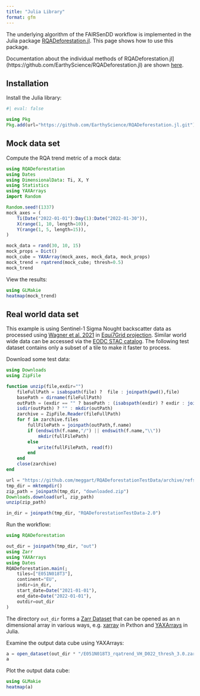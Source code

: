 ```yaml
---
title: "Julia Library"
format: gfm
---
```


The underlying algorithm of the FAIRSenDD workflow is implemented in the Julia package [RQADeforestation.jl](https://github.com/EarthyScience/RQADeforestation.jl).
This page shows how to use this package. 

::: {.callout-note}
Documentation about the individual methods of RQADeforestation.jl](https://github.com/EarthyScience/RQADeforestation.jl) are shown [here](https://earthyscience.github.io/RQADeforestation.jl/dev/).
:::


## Installation

Install the Julia library:

```julia
#| eval: false

using Pkg
Pkg.add(url="https://github.com/EarthyScience/RQADeforestation.jl.git")
```

## Mock data set

Compute the RQA trend metric of a mock data:

```julia
using RQADeforestation
using Dates
using DimensionalData: Ti, X, Y
using Statistics
using YAXArrays
import Random

Random.seed!(1337)
mock_axes = (
    Ti(Date("2022-01-01"):Day(1):Date("2022-01-30")),
    X(range(1, 10, length=10)),
    Y(range(1, 5, length=15)),
)

mock_data = rand(30, 10, 15)
mock_props = Dict()
mock_cube = YAXArray(mock_axes, mock_data, mock_props)
mock_trend = rqatrend(mock_cube; thresh=0.5)
mock_trend
```

View the results:

```julia
using GLMakie
heatmap(mock_trend)
```

## Real world data set

This example is using Sentinel-1 Sigma Nought backscatter data as processed using [Wagner et al. 2021](https://www.mdpi.com/2072-4292/13/22/4622) in [Equi7Grid projection](https://github.com/TUW-GEO/Equi7Grid).
Similar world wide data can be accessed via the [EODC STAC catalog](https://services.eodc.eu/browser/#/v1/collections/SENTINEL1_SIG0_20M).
The following test dataset contains only a subset of a tile to make it faster to process.


Download some test data:

```julia
using Downloads
using ZipFile

function unzip(file,exdir="")
    fileFullPath = isabspath(file) ?  file : joinpath(pwd(),file)
    basePath = dirname(fileFullPath)
    outPath = (exdir == "" ? basePath : (isabspath(exdir) ? exdir : joinpath(pwd(),exdir)))
    isdir(outPath) ? "" : mkdir(outPath)
    zarchive = ZipFile.Reader(fileFullPath)
    for f in zarchive.files
        fullFilePath = joinpath(outPath,f.name)
        if (endswith(f.name,"/") || endswith(f.name,"\\"))
            mkdir(fullFilePath)
        else
            write(fullFilePath, read(f))
        end
    end
    close(zarchive)
end

url = "https://github.com/meggart/RQADeforestationTestData/archive/refs/tags/v2.0.zip"
tmp_dir = mktempdir()
zip_path = joinpath(tmp_dir, "downloaded.zip")
Downloads.download(url, zip_path)
unzip(zip_path)

in_dir = joinpath(tmp_dir, "RQADeforestationTestData-2.0")
```

Run the workflow:

```julia
using RQADeforestation

out_dir = joinpath(tmp_dir, "out")
using Zarr
using YAXArrays
using Dates
RQADeforestation.main(;
    tiles=["E051N018T3"],
    continent="EU",
    indir=in_dir,
    start_date=Date("2021-01-01"),
    end_date=Date("2022-01-01"),
    outdir=out_dir
)
```

The directory `out_dir` forms a [Zarr Dataset](https://zarr.dev/datasets/) that can be opened as an n dimensional array in various ways, e.g. [xarray](https://docs.xarray.dev/en/stable/) in Pxthon and [YAXArrays](https://juliadatacubes.github.io/YAXArrays.jl/stable/) in Julia.


Examine the output data cube using YAXArrays:

```julia
a = open_dataset(out_dir * "/E051N018T3_rqatrend_VH_D022_thresh_3.0.zarr").layer
a
```

Plot the output data cube:

```julia
using GLMakie
heatmap(a)
```